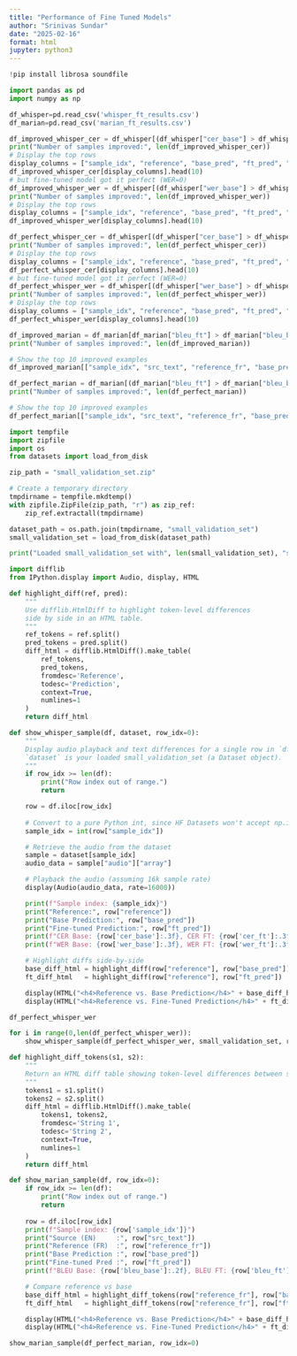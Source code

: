 ```yaml
---
title: "Performance of Fine Tuned Models"
author: "Srinivas Sundar"
date: "2025-02-16"
format: html
jupyter: python3
---
```

```python
!pip install librosa soundfile
```


```python
import pandas as pd
import numpy as np
```

```python
df_whisper=pd.read_csv('whisper_ft_results.csv')
df_marian=pd.read_csv('marian_ft_results.csv')
```

```python
df_improved_whisper_cer = df_whisper[(df_whisper["cer_base"] > df_whisper["cer_ft"])]
print("Number of samples improved:", len(df_improved_whisper_cer))
# Display the top rows
display_columns = ["sample_idx", "reference", "base_pred", "ft_pred", "cer_base", "cer_ft"]
df_improved_whisper_cer[display_columns].head(10)
# but fine-tuned model got it perfect (WER=0)
df_improved_whisper_wer = df_whisper[(df_whisper["wer_base"] > df_whisper["wer_ft"])]
print("Number of samples improved:", len(df_improved_whisper_wer))
# Display the top rows
display_columns = ["sample_idx", "reference", "base_pred", "ft_pred", "wer_base", "wer_ft"]
df_improved_whisper_wer[display_columns].head(10)
```

```python
df_perfect_whisper_cer = df_whisper[(df_whisper["cer_base"] > df_whisper["cer_ft"]) & (df_improved_whisper_cer["cer_ft"]==0)]
print("Number of samples improved:", len(df_perfect_whisper_cer))
# Display the top rows
display_columns = ["sample_idx", "reference", "base_pred", "ft_pred", "cer_base", "cer_ft"]
df_perfect_whisper_cer[display_columns].head(10)
# but fine-tuned model got it perfect (WER=0)
df_perfect_whisper_wer = df_whisper[(df_whisper["wer_base"] > df_whisper["wer_ft"]) & (df_improved_whisper_cer["wer_ft"]==0)]
print("Number of samples improved:", len(df_perfect_whisper_wer))
# Display the top rows
display_columns = ["sample_idx", "reference", "base_pred", "ft_pred", "wer_base", "wer_ft"]
df_perfect_whisper_wer[display_columns].head(10)
```

```python
df_improved_marian = df_marian[df_marian["bleu_ft"] > df_marian["bleu_base"]]
print("Number of samples improved:", len(df_improved_marian))

# Show the top 10 improved examples
df_improved_marian[["sample_idx", "src_text", "reference_fr", "base_pred", "ft_pred", "bleu_base", "bleu_ft"]].head(10)
```

```python
df_perfect_marian = df_marian[(df_marian["bleu_ft"] > df_marian["bleu_base"]) & (np.isclose(df_marian["bleu_ft"], 100.0, atol=1e-7))]
print("Number of samples improved:", len(df_perfect_marian))

# Show the top 10 improved examples
df_perfect_marian[["sample_idx", "src_text", "reference_fr", "base_pred", "ft_pred", "bleu_base", "bleu_ft"]].head(10)
```

```python
import tempfile
import zipfile
import os
from datasets import load_from_disk

zip_path = "small_validation_set.zip"

# Create a temporary directory
tmpdirname = tempfile.mkdtemp()
with zipfile.ZipFile(zip_path, "r") as zip_ref:
    zip_ref.extractall(tmpdirname)

dataset_path = os.path.join(tmpdirname, "small_validation_set")
small_validation_set = load_from_disk(dataset_path)

print("Loaded small_validation_set with", len(small_validation_set), "samples.")
```

```python
import difflib
from IPython.display import Audio, display, HTML

def highlight_diff(ref, pred):
    """
    Use difflib.HtmlDiff to highlight token-level differences
    side by side in an HTML table.
    """
    ref_tokens = ref.split()
    pred_tokens = pred.split()
    diff_html = difflib.HtmlDiff().make_table(
        ref_tokens,
        pred_tokens,
        fromdesc='Reference',
        todesc='Prediction',
        context=True,
        numlines=1
    )
    return diff_html

def show_whisper_sample(df, dataset, row_idx=0):
    """
    Display audio playback and text differences for a single row in `df`.
    `dataset` is your loaded small_validation_set (a Dataset object).
    """
    if row_idx >= len(df):
        print("Row index out of range.")
        return

    row = df.iloc[row_idx]
    
    # Convert to a pure Python int, since HF Datasets won't accept np.int64
    sample_idx = int(row["sample_idx"])

    # Retrieve the audio from the dataset
    sample = dataset[sample_idx]
    audio_data = sample["audio"]["array"]

    # Playback the audio (assuming 16k sample rate)
    display(Audio(audio_data, rate=16000))

    print(f"Sample index: {sample_idx}")
    print("Reference:", row["reference"])
    print("Base Prediction:", row["base_pred"])
    print("Fine-tuned Prediction:", row["ft_pred"])
    print(f"CER Base: {row['cer_base']:.3f}, CER FT: {row['cer_ft']:.3f}")
    print(f"WER Base: {row['wer_base']:.3f}, WER FT: {row['wer_ft']:.3f}")

    # Highlight diffs side-by-side
    base_diff_html = highlight_diff(row["reference"], row["base_pred"])
    ft_diff_html   = highlight_diff(row["reference"], row["ft_pred"])

    display(HTML("<h4>Reference vs. Base Prediction</h4>" + base_diff_html))
    display(HTML("<h4>Reference vs. Fine-Tuned Prediction</h4>" + ft_diff_html))
```

```python
df_perfect_whisper_wer
```

```python
for i in range(0,len(df_perfect_whisper_wer)):
    show_whisper_sample(df_perfect_whisper_wer, small_validation_set, row_idx=i)
```

```python
def highlight_diff_tokens(s1, s2):
    """
    Return an HTML diff table showing token-level differences between s1 and s2.
    """
    tokens1 = s1.split()
    tokens2 = s2.split()
    diff_html = difflib.HtmlDiff().make_table(
        tokens1, tokens2,
        fromdesc='String 1',
        todesc='String 2',
        context=True,
        numlines=1
    )
    return diff_html

def show_marian_sample(df, row_idx=0):
    if row_idx >= len(df):
        print("Row index out of range.")
        return
    
    row = df.iloc[row_idx]
    print(f"Sample index: {row['sample_idx']}")
    print("Source (EN)     :", row["src_text"])
    print("Reference (FR)  :", row["reference_fr"])
    print("Base Prediction :", row["base_pred"])
    print("Fine-tuned Pred :", row["ft_pred"])
    print(f"BLEU Base: {row['bleu_base']:.2f}, BLEU FT: {row['bleu_ft']:.2f}")

    # Compare reference vs base
    base_diff_html = highlight_diff_tokens(row["reference_fr"], row["base_pred"])
    ft_diff_html   = highlight_diff_tokens(row["reference_fr"], row["ft_pred"])

    display(HTML("<h4>Reference vs. Base Prediction</h4>" + base_diff_html))
    display(HTML("<h4>Reference vs. Fine-Tuned Prediction</h4>" + ft_diff_html))
```

```python
show_marian_sample(df_perfect_marian, row_idx=0)
```

